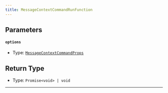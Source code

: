 ```yaml
---
title: MessageContextCommandRunFunction
---
```


## Parameters

#### `options`

- Type: [`MessageContextCommandProps`](docs/interfaces/messagecontextcommandprops)

## Return Type

- Type: `Promise<void> | void`
---